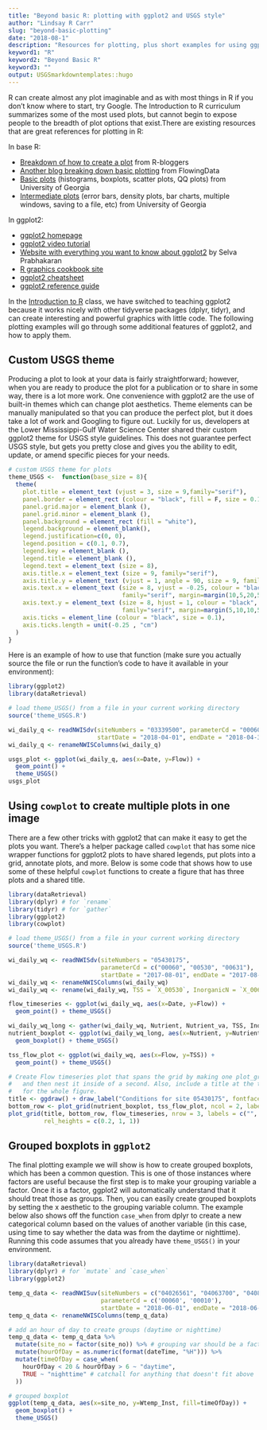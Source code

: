 ```yaml
---
title: "Beyond basic R: plotting with ggplot2 and USGS style"
author: "Lindsay R Carr"
slug: "beyond-basic-plotting"
date: "2018-08-1"
description: "Resources for plotting, plus short examples for using ggplot2 for common use-cases and adding USGS style."
keyword1: "R"
keyword2: "Beyond Basic R"
keyword3: ""
output: USGSmarkdowntemplates::hugo
---
```


R can create almost any plot imaginable and as with most things in R if you don’t know where to start, try Google. The Introduction to R curriculum summarizes some of the most used plots, but cannot begin to expose people to the breadth of plot options that exist.There are existing resources that are great references for plotting in R:

In base R:

* [Breakdown of how to create a plot](https://www.r-bloggers.com/how-to-plot-a-graph-in-r/) from R-bloggers
* [Another blog breaking down basic plotting](https://flowingdata.com/2012/12/17/getting-started-with-charts-in-r/) from FlowingData
* [Basic plots](https://www.cyclismo.org/tutorial/R/plotting.html) (histograms, boxplots, scatter plots, QQ plots) from University of Georgia
* [Intermediate plots](https://www.cyclismo.org/tutorial/R/intermediatePlotting.html) (error bars, density plots, bar charts, multiple windows, saving to a file, etc) from University of Georgia

In ggplot2:

* [ggplot2 homepage](http://ggplot2.tidyverse.org/)
* [ggplot2 video tutorial](https://www.youtube.com/watch?v=rsG-GgR0aEY)
* [Website with everything you want to know about ggplot2](http://r-statistics.co/Complete-Ggplot2-Tutorial-Part1-With-R-Code.html) by Selva Prabhakaran
* [R graphics cookbook site](http://www.cookbook-r.com/Graphs/)
* [ggplot2 cheatsheet](https://www.rstudio.com/wp-content/uploads/2015/03/ggplot2-cheatsheet.pdf)
* [ggplot2 reference guide](http://ggplot2.tidyverse.org/reference/)

In the [Introduction to R](https://owi.usgs.gov/R/training-curriculum/intro-curriculum) class, we have switched to teaching ggplot2 because it works nicely with other tidyverse packages (dplyr, tidyr), and can create interesting and powerful graphics with little code. The following plotting examples will go through some additional features of ggplot2, and how to apply them.

## Custom USGS theme

Producing a plot to look at your data is fairly straightforward; however, when you are ready to produce the plot for a publication or to share in some way, there is a lot more work. One convenience with ggplot2 are the use of built-in themes which can change plot aesthetics. Theme elements can be manually manipulated so that you can produce the perfect plot, but it does take a lot of work and Googling to figure out. Luckily for us, developers at the Lower Mississippi-Gulf Water Science Center shared their custom ggplot2 theme for USGS style guidelines. This does not guarantee perfect USGS style, but gets you pretty close and gives you the ability to edit, update, or amend specific pieces for your needs.

```r
# custom USGS theme for plots
theme_USGS <-  function(base_size = 8){
  theme(
    plot.title = element_text (vjust = 3, size = 9,family="serif"), 
    panel.border = element_rect (colour = "black", fill = F, size = 0.1),
    panel.grid.major = element_blank (),
    panel.grid.minor = element_blank (),
    panel.background = element_rect (fill = "white"),
    legend.background = element_blank(),
    legend.justification=c(0, 0),
    legend.position = c(0.1, 0.7),
    legend.key = element_blank (),
    legend.title = element_blank (),
    legend.text = element_text (size = 8),
    axis.title.x = element_text (size = 9, family="serif"),
    axis.title.y = element_text (vjust = 1, angle = 90, size = 9, family="serif"),
    axis.text.x = element_text (size = 8, vjust = -0.25, colour = "black", 
                                family="serif", margin=margin(10,5,20,5,"pt")),
    axis.text.y = element_text (size = 8, hjust = 1, colour = "black", 
                                family="serif", margin=margin(5,10,10,5,"pt")),
    axis.ticks = element_line (colour = "black", size = 0.1),
    axis.ticks.length = unit(-0.25 , "cm")
  )
}
```

Here is an example of how to use that function (make sure you actually source the file or run the function’s code to have it available in your environment):

```r
library(ggplot2)
library(dataRetrieval)
```

```r
# load theme_USGS() from a file in your current working directory
source('theme_USGS.R')
```

```r
wi_daily_q <- readNWISdv(siteNumbers = "03339500", parameterCd = "00060",
                         startDate = "2018-04-01", endDate = "2018-04-30")
wi_daily_q <- renameNWISColumns(wi_daily_q)

usgs_plot <- ggplot(wi_daily_q, aes(x=Date, y=Flow)) + 
  geom_point() + 
  theme_USGS()
usgs_plot
```

## Using `cowplot` to create multiple plots in one image

There are a few other tricks with ggplot2 that can make it easy to get the plots you want. There’s a helper package called `cowplot` that has some nice wrapper functions for ggplot2 plots to have shared legends, put plots into a grid, annotate plots, and more. Below is some code that shows how to use some of these helpful `cowplot` functions to create a figure that has three plots and a shared title.

```r
library(dataRetrieval)
library(dplyr) # for `rename`
library(tidyr) # for `gather`
library(ggplot2)
library(cowplot)
```

```r
# load theme_USGS() from a file in your current working directory
source('theme_USGS.R')
```

```r
wi_daily_wq <- readNWISdv(siteNumbers = "05430175", 
                          parameterCd = c("00060", "00530", "00631"),
                          startDate = "2017-08-01", endDate = "2017-08-31")
wi_daily_wq <- renameNWISColumns(wi_daily_wq)
wi_daily_wq <- rename(wi_daily_wq, TSS = `X_00530`, InorganicN = `X_00631`)

flow_timeseries <- ggplot(wi_daily_wq, aes(x=Date, y=Flow)) + 
  geom_point() + theme_USGS()

wi_daily_wq_long <- gather(wi_daily_wq, Nutrient, Nutrient_va, TSS, InorganicN)
nutrient_boxplot <- ggplot(wi_daily_wq_long, aes(x=Nutrient, y=Nutrient_va)) +
  geom_boxplot() + theme_USGS()

tss_flow_plot <- ggplot(wi_daily_wq, aes(x=Flow, y=TSS)) + 
  geom_point() + theme_USGS()

# Create Flow timeseries plot that spans the grid by making one plot_grid
#   and then nest it inside of a second. Also, include a title at the top 
#   for the whole figure. 
title <- ggdraw() + draw_label("Conditions for site 05430175", fontface='bold')
bottom_row <- plot_grid(nutrient_boxplot, tss_flow_plot, ncol = 2, labels = "AUTO")
plot_grid(title, bottom_row, flow_timeseries, nrow = 3, labels = c("", "", "C"),
          rel_heights = c(0.2, 1, 1))

```

## Grouped boxplots in `ggplot2`

The final plotting example we will show is how to create grouped boxplots, which has been a common question. This is one of those instances where factors are useful because the first step is to make your grouping variable a factor. Once it is a factor, ggplot2 will automatically understand that it should treat those as groups. Then, you can easily create grouped boxplots by setting the x aesthetic to the grouping variable column. The example below also shows off the function `case_when` from dplyr to create a new categorical column based on the values of another variable (in this case, using time to say whether the data was from the daytime or nighttime). Running this code assumes that you already have `theme_USGS()` in your environment.

```r
library(dataRetrieval)
library(dplyr) # for `mutate` and `case_when`
library(ggplot2)

temp_q_data <- readNWISuv(siteNumbers = c("04026561", "04063700", "04082400", "05427927"),
                          parameterCd = c('00060', '00010'), 
                          startDate = "2018-06-01", endDate = "2018-06-03")
temp_q_data <- renameNWISColumns(temp_q_data)

# add an hour of day to create groups (daytime or nighttime)
temp_q_data <- temp_q_data %>% 
  mutate(site_no = factor(site_no)) %>% # grouping var should be a factor
  mutate(hourOfDay = as.numeric(format(dateTime, "%H"))) %>% 
  mutate(timeOfDay = case_when(
    hourOfDay < 20 & hourOfDay > 6 ~ "daytime",
    TRUE ~ "nighttime" # catchall for anything that doesn't fit above
  ))

# grouped boxplot
ggplot(temp_q_data, aes(x=site_no, y=Wtemp_Inst, fill=timeOfDay)) +
  geom_boxplot() +
  theme_USGS()

```
